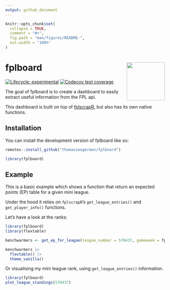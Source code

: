 ```yaml
---
output: github_document
---
```


<!-- README.md is generated from README.Rmd. Please edit that file -->

```r
knitr::opts_chunk$set(
  collapse = TRUE,
  comment = "#>",
  fig.path = "man/figures/README-",
  out.width = "100%"
)
```

# fplboard <img src="inst/app/www/favicon.png" align="right" width="120"/>

<!-- badges: start -->
[![Lifecycle: experimental](https://img.shields.io/badge/lifecycle-experimental-orange.svg)](https://lifecycle.r-lib.org/articles/stages.html#experimental)
[![Codecov test coverage](https://codecov.io/gh/thomaszwagerman/fplboard/branch/main/graph/badge.svg)](https://app.codecov.io/gh/thomaszwagerman/fplboard?branch=main)
<!-- badges: end -->


The goal of fplboard is to create a dashboard to easily extract useful information from the FPL api.

This dashboard is built on top of [fplscrapR](https://github.com/wiscostret/fplscrapR), but also has its own native functions.

## Installation

You can install the development version of fplboard like so:

``` r
remotes::install_github("thomaszwagerman/fplboard")

library(fplboard)
```

## Example

This is a basic example which shows a function that return an expected points (EP) table for a given mini league.

Under the hood it relies on `fplscrapR`'s `get_league_entries()` and `get_player_info()` functions. 

Let's have a look at the ranks:

```r
library(fplboard)
library(flextable)

benchwarmers <- get_ep_for_league(league_number = 570437, gameweek = fplboard::get_current_gw_number())

benchwarmers |> 
  flextable() |> 
  theme_vanilla()
```
Or visualising my mini league rank, using `get_league_entries()` information.

``` r
library(fplboard)
plot_league_standings(570437)
```

